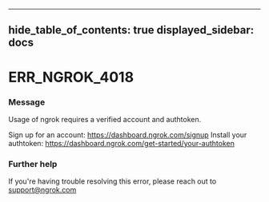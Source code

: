 

---
hide_table_of_contents: true
displayed_sidebar: docs
---


# ERR_NGROK_4018

### Message
Usage of ngrok requires a verified account and authtoken.

Sign up for an account: https://dashboard.ngrok.com/signup
Install your authtoken: https://dashboard.ngrok.com/get-started/your-authtoken

<ErrorDetails error="err_ngrok_4018" />



### Further help
If you're having trouble resolving this error, please reach out to [support@ngrok.com](mailto:support@ngrok.com?subject=Help%20with%20ERR_NGROK_4018)

